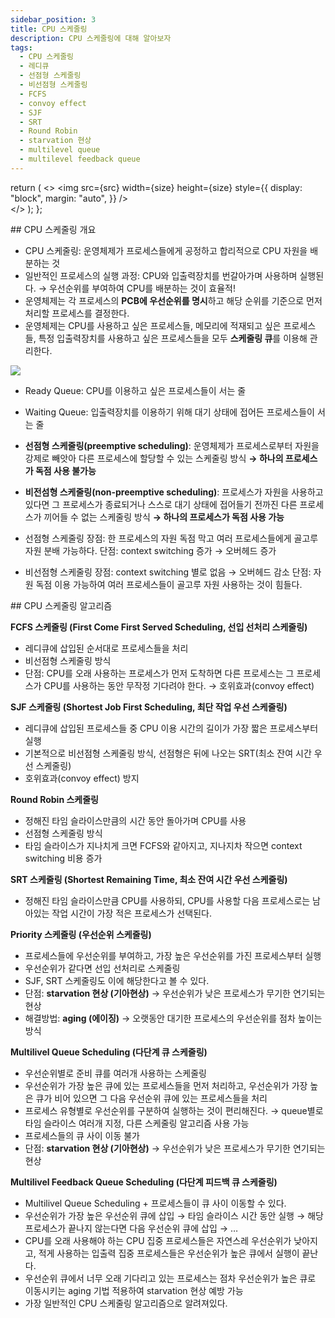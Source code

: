 ```yaml
---
sidebar_position: 3
title: CPU 스케줄링
description: CPU 스케줄링에 대해 알아보자
tags:
  - CPU 스케줄링
  - 레디큐
  - 선점형 스케줄링
  - 비선점형 스케줄링
  - FCFS
  - convoy effect
  - SJF
  - SRT
  - Round Robin
  - starvation 현상
  - multilevel queue
  - multilevel feedback queue
---
```


  return (
    <>
      <img
        src={src}
        width={size}
        height={size}
        style={{
          display: "block",
          margin: "auto",
        }}
      />
      <br />
    </>
  );
};

## CPU 스케줄링 개요

- CPU 스케줄링: 운영체제가 프로세스들에게 공정하고 합리적으로 CPU 자원을 배분하는 것
- 일반적인 프로세스의 실행 과정: CPU와 입출력장치를 번갈아가며 사용하며 실행된다.
  → 우선순위를 부여하여 CPU를 배분하는 것이 효율적!
- 운영체제는 각 프로세스의 **PCB에 우선순위를 명시**하고 해당 순위를 기준으로 먼저 처리할 프로세스를 결정한다.
- 운영체제는 CPU를 사용하고 싶은 프로세스들, 메모리에 적재되고 싶은 프로세스들, 특정 입출력장치를 사용하고 싶은 프로세스들을 모두 **스케줄링 큐**를 이용해 관리한다.

<Image
  src="https://user-images.githubusercontent.com/64428916/209461796-ed9c4038-0997-4f70-88b6-fd12a95f91e5.png"
  size="500"
/>

- Ready Queue: CPU를 이용하고 싶은 프로세스들이 서는 줄
- Waiting Queue: 입출력장치를 이용하기 위해 대기 상태에 접어든 프로세스들이 서는 줄
- **선점형 스케줄링(preemptive scheduling)**: 운영체제가 프로세스로부터 자원을 강제로 빼앗아 다른 프로세스에 할당할 수 있는 스케줄링 방식
  **→ 하나의 프로세스가 독점 사용 불가능**
- **비전섬형 스케줄링(non-preemptive scheduling)**: 프로세스가 자원을 사용하고 있다면 그 프로세스가 종료되거나 스스로 대기 상태에 접어들기 전까진 다른 프로세스가 끼어들 수 없는 스케줄링 방식
  **→ 하나의 프로세스가 독점 사용 가능**

- 선점형 스케줄링
  장점: 한 프로세스의 자원 독점 막고 여러 프로세스들에게 골고루 자원 분배 가능하다.
  단점: context switching 증가 → 오버헤드 증가
- 비선점형 스케줄링
  장점: context switching 별로 없음 → 오버헤드 감소
  단점: 자원 독점 이용 가능하여 여러 프로세스들이 골고루 자원 사용하는 것이 힘들다.

## CPU 스케줄링 알고리즘

**FCFS 스케줄링 (First Come First Served Scheduling, 선입 선처리 스케줄링)**

- 레디큐에 삽입된 순서대로 프로세스들을 처리
- 비선점형 스케줄링 방식
- 단점: CPU를 오래 사용하는 프로세스가 먼저 도착하면 다른 프로세스는 그 프로세스가 CPU를 사용하는 동안 무작정 기다려야 한다. → 호위효과(convoy effect)

**SJF 스케줄링 (Shortest Job First Scheduling, 최단 작업 우선 스케줄링)**

- 레디큐에 삽입된 프로세스들 중 CPU 이용 시간의 길이가 가장 짧은 프로세스부터 실행
- 기본적으로 비선점형 스케줄링 방식, 선점형은 뒤에 나오는 SRT(최소 잔여 시간 우선 스케줄링)
- 호위효과(convoy effect) 방지

**Round Robin 스케줄링**

- 정해진 타임 슬라이스만큼의 시간 동안 돌아가며 CPU를 사용
- 선점형 스케줄링 방식
- 타임 슬라이스가 지나치게 크면 FCFS와 같아지고, 지나지차 작으면 context switching 비용 증가

**SRT 스케줄링 (Shortest Remaining Time, 최소 잔여 시간 우선 스케줄링)**

- 정해진 타임 슬라이스만큼 CPU를 사용하되, CPU를 사용할 다음 프로세스로는 남아있는 작업 시간이 가장 적은 프로세스가 선택된다.

**Priority 스케줄링 (우선순위 스케줄링)**

- 프로세스들에 우선순위를 부여하고, 가장 높은 우선순위를 가진 프로세스부터 실행
- 우선순위가 같다면 선입 선처리로 스케줄링
- SJF, SRT 스케줄링도 이에 해당한다고 볼 수 있다.
- 단점: **starvation 현상 (기아현상)** → 우선순위가 낮은 프로세스가 무기한 연기되는 현상
- 해결방법: **aging (에이징)** → 오랫동안 대기한 프로세스의 우선순위를 점차 높이는 방식

**Multilivel Queue Scheduling (다단계 큐 스케줄링)**

- 우선순위별로 준비 큐를 여러개 사용하는 스케줄링
- 우선순위가 가장 높은 큐에 있는 프로세스들을 먼저 처리하고, 우선순위가 가장 높은 큐가 비어 있으면 그 다음 우선순위 큐에 있는 프로세스들을 처리
- 프로세스 유형별로 우선순위를 구분하여 실행하는 것이 편리해진다.
  → queue별로 타임 슬라이스 여러개 지정, 다른 스케줄링 알고리즘 사용 가능
- 프로세스들의 큐 사이 이동 불가
- 단점: **starvation 현상 (기아현상)** → 우선순위가 낮은 프로세스가 무기한 연기되는 현상

**Multilivel Feedback Queue Scheduling (다단계 피드백 큐 스케줄링)**

- Multilivel Queue Scheduling + 프로세스들이 큐 사이 이동할 수 있다.
- 우선순위가 가장 높은 우선순위 큐에 삽입 → 타임 슬라이스 시간 동안 실행 → 해당 프로세스가 끝나지 않는다면 다음 우선순위 큐에 삽입 → …
- CPU를 오래 사용해야 하는 CPU 집중 프로세스들은 자연스레 우선순위가 낮아지고, 적게 사용하는 입출력 집중 프로세스들은 우선순위가 높은 큐에서 실행이 끝난다.
- 우선순위 큐에서 너무 오래 기다리고 있는 프로세스는 점차 우선순위가 높은 큐로 이동시키는 aging 기법 적용하여 starvation 현상 예방 가능
- 가장 일반적인 CPU 스케줄링 알고리즘으로 알려져있다.
